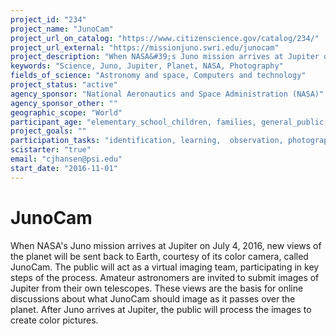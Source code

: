 ```yaml
---
project_id: "234"
project_name: "JunoCam"
project_url_on_catalog: "https://www.citizenscience.gov/catalog/234/"
project_url_external: "https://missionjuno.swri.edu/junocam"
project_description: "When NASA&#39;s Juno mission arrives at Jupiter on July 4, 2016, new views of the planet will be sent back to Earth, courtesy of its color camera, called JunoCam. The public will act as a virtual imaging team, participating in key steps of the process. Amateur astronomers are invited to submit images of Jupiter from their own telescopes. These views are the basis for online discussions about what JunoCam should image as it passes over the planet. After Juno arrives at Jupiter, the public will process the images to create color pictures."
keywords: "Science, Juno, Jupiter, Planet, NASA, Photography"
fields_of_science: "Astronomy and space, Computers and technology"
project_status: "active"
agency_sponsor: "National Aeronautics and Space Administration (NASA)"
agency_sponsor_other: ""
geographic_scope: "World"
participant_age: "elementary_school_children, families, general_public, middle_school_children, teens"
project_goals: ""
participation_tasks: "identification, learning,  observation, photography"
scistarter: "true"
email: "cjhansen@psi.edu"
start_date: "2016-11-01"
---
```


# JunoCam

When NASA&#39;s Juno mission arrives at Jupiter on July 4, 2016, new views of the planet will be sent back to Earth, courtesy of its color camera, called JunoCam. The public will act as a virtual imaging team, participating in key steps of the process. Amateur astronomers are invited to submit images of Jupiter from their own telescopes. These views are the basis for online discussions about what JunoCam should image as it passes over the planet. After Juno arrives at Jupiter, the public will process the images to create color pictures.
